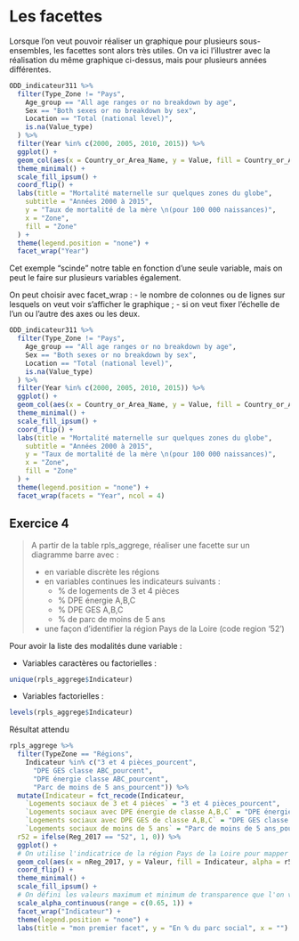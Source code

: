 # Les facettes

Lorsque l'on veut pouvoir réaliser un graphique pour plusieurs sous-ensembles, les facettes sont alors très utiles. On va ici l'illustrer avec la réalisation du même graphique ci-dessus, mais pour plusieurs années différentes.

```r
ODD_indicateur311 %>%
  filter(Type_Zone != "Pays",
    Age_group == "All age ranges or no breakdown by age",
    Sex == "Both sexes or no breakdown by sex",
    Location == "Total (national level)",
    is.na(Value_type)
  ) %>%
  filter(Year %in% c(2000, 2005, 2010, 2015)) %>%
  ggplot() +
  geom_col(aes(x = Country_or_Area_Name, y = Value, fill = Country_or_Area_Name)) +
  theme_minimal() +
  scale_fill_ipsum() +
  coord_flip() +
  labs(title = "Mortalité maternelle sur quelques zones du globe",
    subtitle = "Années 2000 à 2015",
    y = "Taux de mortalité de la mère \n(pour 100 000 naissances)",
    x = "Zone",
    fill = "Zone"
  ) +
  theme(legend.position = "none") +
  facet_wrap("Year")
```

Cet exemple "scinde" notre table en fonction d'une seule variable, mais on peut le faire sur plusieurs variables également.

On peut choisir avec facet_wrap : 
- le nombre de colonnes ou de lignes sur lesquels on veut voir s'afficher le graphique ;
- si on veut fixer l'échelle de l'un ou l'autre des axes ou les deux. 

```r
ODD_indicateur311 %>%
  filter(Type_Zone != "Pays",
    Age_group == "All age ranges or no breakdown by age",
    Sex == "Both sexes or no breakdown by sex",
    Location == "Total (national level)",
    is.na(Value_type)
  ) %>%
  filter(Year %in% c(2000, 2005, 2010, 2015)) %>%
  ggplot() +
  geom_col(aes(x = Country_or_Area_Name, y = Value, fill = Country_or_Area_Name)) +
  theme_minimal() +
  scale_fill_ipsum() +
  coord_flip() +
  labs(title = "Mortalité maternelle sur quelques zones du globe",
    subtitle = "Années 2000 à 2015",
    y = "Taux de mortalité de la mère \n(pour 100 000 naissances)",
    x = "Zone",
    fill = "Zone"
  ) +
  theme(legend.position = "none") +
  facet_wrap(facets = "Year", ncol = 4)
```

## Exercice 4

> A partir de la table rpls_aggrege, réaliser une facette sur un diagramme barre avec :
>
> * en variable discrète les régions
> * en variables continues les indicateurs suivants :
>     - % de logements de 3 et 4 pièces
>     - % DPE énergie A,B,C 
>     - % DPE GES A,B,C
>     - % de parc de moins de 5 ans
> * une façon d'identifier la région Pays de la Loire (code region '52')

Pour avoir la liste des modalités dune variable : 
 
- Variables caractères ou factorielles :

```r
unique(rpls_aggrege$Indicateur)
```

- Variables factorielles :

```r
levels(rpls_aggrege$Indicateur)
```

Résultat attendu


```r
rpls_aggrege %>%
  filter(TypeZone == "Régions",
    Indicateur %in% c("3 et 4 pièces_pourcent",
      "DPE GES classe ABC_pourcent",
      "DPE énergie classe ABC_pourcent",
      "Parc de moins de 5 ans_pourcent")) %>%
  mutate(Indicateur = fct_recode(Indicateur,
    `Logements sociaux de 3 et 4 pièces` = "3 et 4 pièces_pourcent",
    `Logements sociaux avec DPE énergie de classe A,B,C` = "DPE énergie classe ABC_pourcent",
    `Logements sociaux avec DPE GES de classe A,B,C` = "DPE GES classe ABC_pourcent",
    `Logements sociaux de moins de 5 ans` = "Parc de moins de 5 ans_pourcent"),
  r52 = ifelse(Reg_2017 == "52", 1, 0)) %>%
  ggplot() +
  # On utilise l'indicatrice de la région Pays de la Loire pour mapper la transparence
  geom_col(aes(x = nReg_2017, y = Valeur, fill = Indicateur, alpha = r52)) +
  coord_flip() +
  theme_minimal() +
  scale_fill_ipsum() +
  # On défini les valeurs maximum et minimum de transparence que l'on veut voir
  scale_alpha_continuous(range = c(0.65, 1)) +
  facet_wrap("Indicateur") +
  theme(legend.position = "none") +
  labs(title = "mon premier facet", y = "En % du parc social", x = "")
```

